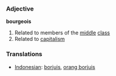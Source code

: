 === Adjective ===

'''bourgeois'''

# Related to members of the [[middle]] [[class]]
# Related to [[capitalism]]

=== Translations ===
*[[Indonesian]]: [[borjuis]], [[orang borjuis]]